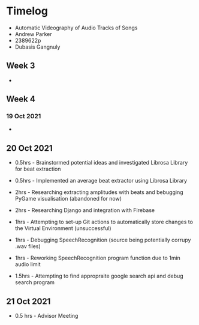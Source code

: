 # Timelog

* Automatic Videography of Audio Tracks of Songs
* Andrew Parker
* 2389622p
* Dubasis Gangnuly

## Week 3

* 

## Week 4

### 19 Oct 2021

* 

## 20 Oct 2021

* 0.5hrs - Brainstormed potential ideas and investigated Librosa Library for beat extraction

* 0.5hrs - Implemented an average beat extractor using Librosa Library

* 2hrs - Researching extracting amplitudes with beats and bebugging PyGame visualisation (abandoned for now)

* 2hrs - Researching Django and integration with Firebase

* 1hrs - Attempting to set-up Git actions to automatically store changes to the Virtual Environment (unsuccessful)

* 1hrs - Debugging SpeechRecognition (source being potentially corrupy .wav files)

* 1hrs - Reworking SpeechRecognition program function due to 1min audio limit

* 1.5hrs - Attempting to find appropraite google search api and debug search program

## 21 Oct 2021

* 0.5 hrs - Advisor Meeting